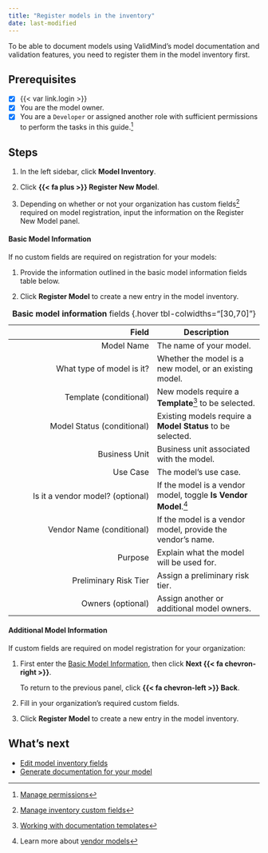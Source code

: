```yaml
---
title: "Register models in the inventory"
date: last-modified
---
```


To be able to document models using ValidMind's model documentation and validation features, you need to register them in the model inventory first.

::: {.prereq}

## Prerequisites

- [x] {{< var link.login >}}
- [x] You are the model owner.
- [x] You are a `Developer` or assigned another role with sufficient permissions to perform the tasks in this guide.[^1]

:::

## Steps

1. In the left sidebar, click **Model Inventory**. 
   
2. Click **{{< fa plus >}} Register New Model**.
   
3. Depending on whether or not your organization has custom fields[^2] required on model registration, input the information on the Register New Model panel.

#### Basic Model Information

If no custom fields are required on registration for your models:

1.  Provide the information outlined in the basic model information fields table below.

2. Click **Register Model** to create a new entry in the model inventory.

| Field | Description | 
|---:|---|
| Model Name | The name of your model. |
| What type of model is it? | Whether the model is a new model, or an existing model. |
| Template (conditional) | New models require a **Template**[^3] to be selected. |
| Model Status (conditional) | Existing models require a **Model Status** to be selected. |
| Business Unit | Business unit associated with the model. |
| Use Case | The model's use case. |
| Is it a vendor model? (optional) | If the model is a vendor model, toggle **Is Vendor Model**.[^4] |
| Vendor Name (conditional) | If the model is a vendor model, provide the vendor's name. |
| Purpose | Explain what the model will be used for. |
| Preliminary Risk Tier | Assign a preliminary risk tier. |
| Owners (optional) |  Assign another or additional model owners. |
: **Basic model information** fields {.hover tbl-colwidths="[30,70]"}

#### Additional Model Information

If custom fields are required on model registration for your organization:

1. First enter the [Basic Model Information](#basic-model-information), then click **Next {{< fa chevron-right >}}**.

   To return to the previous panel, click **{{< fa chevron-left >}} Back**.

2. Fill in your organization's required custom fields.

3. Click **Register Model** to create a new entry in the model inventory.

## What's next

* [Edit model inventory fields](edit-model-inventory-fields.qmd)
* [Generate documentation for your model](/get-started/platform/generate-documentation-for-your-model.qmd)


<!-- FOOTNOTES -->

[^1]: [Manage permissions](/guide/configuration/manage-permissions.qmd)

[^2]: [Manage inventory custom fields](/guide/model-inventory/manage-inventory-custom-fields.qmd)

[^3]: [Working with documentation templates](/guide/model-documentation/working-with-documentation-templates.qmd)

[^4]: Learn more about [vendor models](/about/glossary/glossary.qmd#vendor-model)
